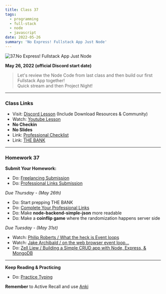 ```yaml
---
title: Class 37
tags:
  - programming
  - full-stack
  - node
  - javascript
date: 2022-05-26
summary: 'No Express! Fullstack App Just Node'
---
```


![37.No Express! Fullstack App Just Node](https://cdn.hashnode.com/res/hashnode/image/upload/v1676715448101/cYmUIV4TV.png?auto=compress)

**May 26, 2022 (official Discord start date)**

> Let's review the Node Code from last class and then build our first Fullstack App together! <br /> Quick stream and then Project Night!

<hr />

### Class Links

- Visit: [Discord Lesson](https://discord.com/channels/735923219315425401/738891289071714388/979497037517168640) (Include Download Resources & Community)
- Watch: [Youtube Lesson](https://youtu.be/6rsA_RCe5YM)
- **No Checkin**
- **No Slides**
- Link: [Professional Checklist](https://docs.google.com/document/d/1L2vTX3qvLhoGHeG5cVD2ljCfRGr1uJ_Gf-hNZj9KzTg)
- Link: [THE BANK](https://docs.google.com/document/d/1p7DhCsLOMMybYfePWLlD1-_8KU20zkBoArH4pnW1o3c)

<hr />

### Homework 37

**Submit Your Homework:**

- Do: [Freelancing Submission](https://forms.gle/Ha27LvZAJsFiY2Dx7)
- Do: [Professional Links Submission](https://forms.gle/Pt7kwXndftDedcbX8)

_Due Thursday - (May 26th)_

- Do: Start prepping THE BANK
- Do: [Complete Your Professional Links](https://forms.gle/Pt7kwXndftDedcbX8)
- Do: Make **node-backend-simple-json** more readable
- Do: Make a **coinflip game** where the randomization happens server side

_Due Tuesday - (May 31st)_

- Watch: [Philip Roberts / What the heck is Event loops](https://www.youtube.com/watch?v=8aGhZQkoFbQ)
- Watch: [Jake Archibald / on the web browser event loop...](https://www.youtube.com/watch?v=cCOL7MC4Pl0)
- Do: [Zell Liew / Building a Simple CRUD app with Node, Express, & MongoDB](https://zellwk.com/blog/crud-express-mongodb/)

<hr />

**Keep Reading & Practicing**

- Do: [Practice Typing](https://www.keybr.com/)

**Remember** to Active Recall and use [Anki](https://apps.ankiweb.net/)
